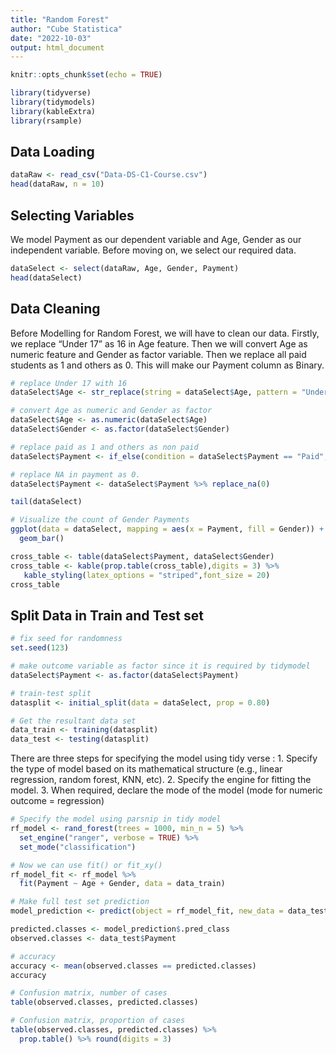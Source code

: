 ```yaml
---
title: "Random Forest"
author: "Cube Statistica"
date: "2022-10-03"
output: html_document
---
```


```r
knitr::opts_chunk$set(echo = TRUE)
```

```r
library(tidyverse)
library(tidymodels)
library(kableExtra)
library(rsample)
```

## Data Loading

```r
dataRaw <- read_csv("Data-DS-C1-Course.csv")
head(dataRaw, n = 10)

```
## Selecting Variables

We model Payment as our dependent variable and Age, Gender as our independent variable.
Before moving on, we select our required data.

```r
dataSelect <- select(dataRaw, Age, Gender, Payment)
head(dataSelect)
```

## Data Cleaning
Before Modelling for Random Forest, we will have to clean our data.
Firstly, we replace "Under 17" as 16 in Age feature.
Then we will convert Age as numeric feature and Gender as factor variable.
Then we replace all paid students as 1 and others as 0. This will make our
Payment column as Binary.

```r
# replace Under 17 with 16
dataSelect$Age <- str_replace(string = dataSelect$Age, pattern = "Under 17", replacement = "16")

# convert Age as numeric and Gender as factor
dataSelect$Age <- as.numeric(dataSelect$Age)
dataSelect$Gender <- as.factor(dataSelect$Gender)

# replace paid as 1 and others as non paid
dataSelect$Payment <- if_else(condition = dataSelect$Payment == "Paid", true = 1, false = 0)

# replace NA in payment as 0.
dataSelect$Payment <- dataSelect$Payment %>% replace_na(0)

tail(dataSelect)
```

```r
# Visualize the count of Gender Payments
ggplot(data = dataSelect, mapping = aes(x = Payment, fill = Gender)) +
  geom_bar()
```

```r
cross_table <- table(dataSelect$Payment, dataSelect$Gender)
cross_table <- kable(prop.table(cross_table),digits = 3) %>%
   kable_styling(latex_options = "striped",font_size = 20)
cross_table
```
## Split Data in Train and Test set

```r
# fix seed for randomness
set.seed(123)

# make outcome variable as factor since it is required by tidymodel
dataSelect$Payment <- as.factor(dataSelect$Payment)

# train-test split
datasplit <- initial_split(data = dataSelect, prop = 0.80)

# Get the resultant data set
data_train <- training(datasplit)
data_test <- testing(datasplit)
```

There are three steps for specifying the model using tidy verse :
1. Specify the type of model based on its mathematical structure (e.g., linear regression, random forest, KNN, etc).
2. Specify the engine for fitting the model.
3. When required, declare the mode of the model (mode for numeric outcome = regression)

```r
# Specify the model using parsnip in tidy model
rf_model <- rand_forest(trees = 1000, min_n = 5) %>% 
  set_engine("ranger", verbose = TRUE) %>% 
  set_mode("classification")

# Now we can use fit() or fit_xy()
rf_model_fit <- rf_model %>%
  fit(Payment ~ Age + Gender, data = data_train)
```

```r
# Make full test set prediction
model_prediction <- predict(object = rf_model_fit, new_data = data_test)

predicted.classes <- model_prediction$.pred_class
observed.classes <- data_test$Payment
```

```r
# accuracy
accuracy <- mean(observed.classes == predicted.classes)
accuracy
```
```r
# Confusion matrix, number of cases
table(observed.classes, predicted.classes)
```
```r
# Confusion matrix, proportion of cases
table(observed.classes, predicted.classes) %>% 
  prop.table() %>% round(digits = 3)
```




